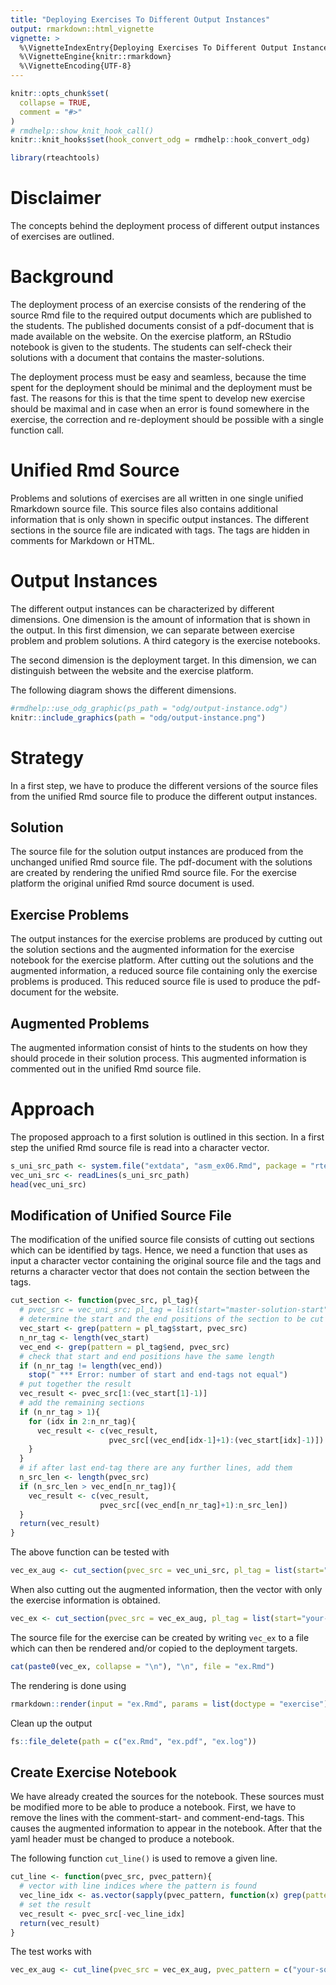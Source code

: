 ```yaml
---
title: "Deploying Exercises To Different Output Instances"
output: rmarkdown::html_vignette
vignette: >
  %\VignetteIndexEntry{Deploying Exercises To Different Output Instances}
  %\VignetteEngine{knitr::rmarkdown}
  %\VignetteEncoding{UTF-8}
---
```


```r
knitr::opts_chunk$set(
  collapse = TRUE,
  comment = "#>"
)
# rmdhelp::show_knit_hook_call()
knitr::knit_hooks$set(hook_convert_odg = rmdhelp::hook_convert_odg)
```

```r
library(rteachtools)
```


# Disclaimer
The concepts behind the deployment process of different output instances of exercises are outlined.


# Background
The deployment process of an exercise consists of the rendering of the source Rmd file to the required output documents which are published to the students. The published documents consist of a pdf-document that is made available on the website. On the exercise platform, an RStudio notebook is given to the students. The students can self-check their solutions with a document that contains the master-solutions. 

The deployment process must be easy and seamless, because the time spent for the deployment should be minimal and the deployment must be fast. The reasons for this is that the time spent to develop new exercise should be maximal and in case when an error is found somewhere in the exercise, the correction and re-deployment should be possible with a single function call.


# Unified Rmd Source
Problems and solutions of exercises are all written in one single unified Rmarkdown source file. This source files also contains additional information that is only shown in specific output instances. The different sections in the source file are indicated with tags. The tags are hidden in comments for Markdown or HTML.


# Output Instances
The different output instances can be characterized by different dimensions. One dimension is the amount of information that is shown in the output. In this first dimension, we can separate between exercise problem and problem solutions. A third category is the exercise notebooks.

The second dimension is the deployment target. In this dimension, we can distinguish between the website and the exercise platform.

The following diagram shows the different dimensions.

```r
#rmdhelp::use_odg_graphic(ps_path = "odg/output-instance.odg")
knitr::include_graphics(path = "odg/output-instance.png")
```


# Strategy
In a first step, we have to produce the different versions of the source files from the unified Rmd source file to produce the different output instances. 


## Solution
The source file for the solution output instances are produced from the unchanged unified Rmd source file. The pdf-document with the solutions are created by rendering the unified Rmd source file. For the exercise platform the original unified Rmd source document is used. 


## Exercise Problems
The output instances for the exercise problems are produced by cutting out the solution sections and the augmented information for the exercise notebook for the exercise platform. After cutting out the solutions and the augmented information, a reduced source file containing only the exercise problems is produced. This reduced source file is used to produce the pdf-document for the website.


## Augmented Problems
The augmented information consist of hints to the students on how they should procede in their solution process. This augmented information is commented out in the unified Rmd source file.


# Approach
The proposed approach to a first solution is outlined in this section. In a first step the unified Rmd source file is read into a character vector.

```r
s_uni_src_path <- system.file("extdata", "asm_ex06.Rmd", package = "rteachtools")
vec_uni_src <- readLines(s_uni_src_path)
head(vec_uni_src)
```

## Modification of Unified Source File
The modification of the unified source file consists of cutting out sections which can be identified by tags. Hence, we need a function that uses as input a character vector containing the original source file and the tags and returns a character vector that does not contain the section between the tags. 


```r
cut_section <- function(pvec_src, pl_tag){
  # pvec_src = vec_uni_src; pl_tag = list(start="master-solution-start", end = "master-solution-end")
  # determine the start and the end positions of the section to be cut out
  vec_start <- grep(pattern = pl_tag$start, pvec_src)
  n_nr_tag <- length(vec_start)
  vec_end <- grep(pattern = pl_tag$end, pvec_src)
  # check that start and end positions have the same length
  if (n_nr_tag != length(vec_end))
    stop(" *** Error: number of start and end-tags not equal")
  # put together the result
  vec_result <- pvec_src[1:(vec_start[1]-1)]
  # add the remaining sections
  if (n_nr_tag > 1){
    for (idx in 2:n_nr_tag){
      vec_result <- c(vec_result,
                      pvec_src[(vec_end[idx-1]+1):(vec_start[idx]-1)])
    }
  }
  # if after last end-tag there are any further lines, add them
  n_src_len <- length(pvec_src)
  if (n_src_len > vec_end[n_nr_tag]){
    vec_result <- c(vec_result,
                    pvec_src[(vec_end[n_nr_tag]+1):n_src_len])  
  }
  return(vec_result)
}
```

The above function can be tested with

```r
vec_ex_aug <- cut_section(pvec_src = vec_uni_src, pl_tag = list(start="master-solution-start", end = "master-solution-end"))
```

When also cutting out the augmented information, then the vector with only the exercise information is obtained.

```r
vec_ex <- cut_section(pvec_src = vec_ex_aug, pl_tag = list(start="your-solution-start", end = "your-solution-end"))
```

The source file for the exercise can be created by writing `vec_ex` to a file which can then be rendered and/or copied to the deployment targets.

```r
cat(paste0(vec_ex, collapse = "\n"), "\n", file = "ex.Rmd")
```

The rendering is done using 

```r
rmarkdown::render(input = "ex.Rmd", params = list(doctype = "exercise"))
```

Clean up the output

```r
fs::file_delete(path = c("ex.Rmd", "ex.pdf", "ex.log"))
```


## Create Exercise Notebook
We have already created the sources for the notebook. These sources must be modified more to be able to produce a notebook. First, we have to remove the lines with the comment-start- and comment-end-tags. This causes the augmented information to appear in the notebook. After that the yaml header must be changed to produce a notebook.

The following function `cut_line()` is used to remove a given line. 

```r
cut_line <- function(pvec_src, pvec_pattern){
  # vector with line indices where the pattern is found
  vec_line_idx <- as.vector(sapply(pvec_pattern, function(x) grep(pattern = x, pvec_src), USE.NAMES = FALSE))
  # set the result
  vec_result <- pvec_src[-vec_line_idx]
  return(vec_result)
}
```

The test works with 

```r
vec_ex_aug <- cut_line(pvec_src = vec_ex_aug, pvec_pattern = c("your-solution-start", "your-solution-end"))
```



